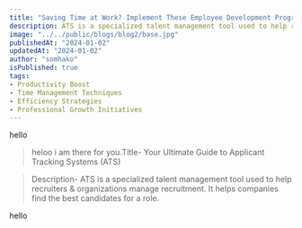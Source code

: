 ```yaml
---
title: "Saving Time at Work? Implement These Employee Development Programs "
description: ATS is a specialized talent management tool used to help recruiters & organizations manage recruitment. It helps companies find the best candidates for a role.
image: "../../public/blogs/blog2/base.jpg"
publishedAt: "2024-01-02"
updatedAt: "2024-01-02"
author: "somhako"
isPublished: true
tags:
- Productivity Boost
- Time Management Techniques
- Efficiency Strategies
- Professional Growth Initiatives
---
```


hello

> heloo i am there for you.Title- Your Ultimate Guide to Applicant Tracking Systems (ATS)

> Description- ATS is a specialized talent management tool used to help recruiters & organizations manage recruitment. It helps companies find the best candidates for a role.

hello